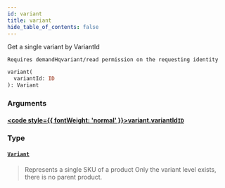 ```yaml
---
id: variant
title: variant
hide_table_of_contents: false
---
```








Get a single variant by VariantId

    Requires demandHqvariant/read permission on the requesting identity

```graphql
variant(
  variantId: ID
): Variant
```


### Arguments

#### [<code style={{ fontWeight: 'normal' }}>variant.<b>variantId</b></code>](#)<Bullet />[`ID`](/demand/api/graphql-admin/reference/scalars/id) <Badge class="secondary" text="scalar"/>
> 
> 

### Type

#### [`Variant`](/demand/api/graphql-admin/reference/objects/variant) <Badge class="secondary" text="object"/>
> Represents a single SKU of a product
Only the variant level exists, there is no parent product.
> 





